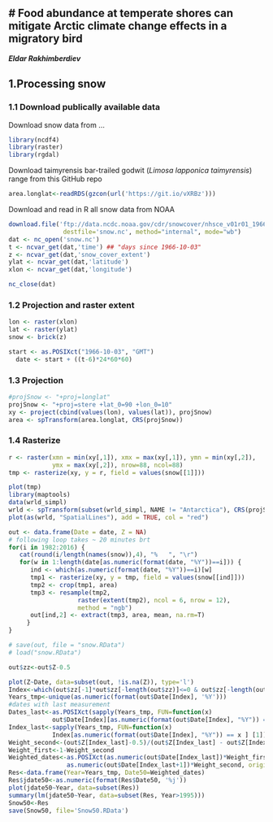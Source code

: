 # Food abundance at temperate shores can mitigate Arctic climate change effects in a migratory bird
-----
**_Eldar Rakhimberdiev_**

## 1.Processing snow
### 1.1 Download publically available data
Download snow data from ...
```r
library(ncdf4)
library(raster)
library(rgdal)
```
Download taimyrensis bar-trailed godwit (_Limosa lapponica taimyrensis_) range from this GitHub repo
```r
area.longlat<-readRDS(gzcon(url('https://git.io/vXRBz')))
```
Download and read in R all snow data from NOAA
```r
download.file('ftp://data.ncdc.noaa.gov/cdr/snowcover/nhsce_v01r01_19661004_20160905.nc',
               destfile='snow.nc', method="internal", mode="wb")
dat <- nc_open('snow.nc')
t <- ncvar_get(dat,'time') ## "days since 1966-10-03"
z <- ncvar_get(dat,'snow_cover_extent')
ylat <- ncvar_get(dat,'latitude')
xlon <- ncvar_get(dat,'longitude')

nc_close(dat)
```
### 1.2 Projection and raster extent
```r
lon <- raster(xlon)
lat <- raster(ylat)
snow <- brick(z)

start <- as.POSIXct("1966-10-03", "GMT")
  date <- start + ((t-6)*24*60*60)
```
### 1.3 Projection
```r
#projSnow <- "+proj=longlat"
projSnow <- "+proj=stere +lat_0=90 +lon_0=10"
xy <- project(cbind(values(lon), values(lat)), projSnow)
area <- spTransform(area.longlat, CRS(projSnow))
```
### 1.4 Rasterize
```r
r <- raster(xmn = min(xy[,1]), xmx = max(xy[,1]), ymn = min(xy[,2]),
            ymx = max(xy[,2]), nrow=88, ncol=88)
tmp <- rasterize(xy, y = r, field = values(snow[[1]]))

plot(tmp)
library(maptools)
data(wrld_simpl)
wrld <- spTransform(subset(wrld_simpl, NAME != "Antarctica"), CRS(projSnow))
plot(as(wrld, "SpatialLines"), add = TRUE, col = "red")

out <- data.frame(Date = date, Z = NA)
# following loop takes ~ 20 minutes brt
for(i in 1982:2016) {
   cat(round(i/length(names(snow)),4), "%   ", "\r")
   for(w in 1:length(date[as.numeric(format(date, "%Y"))==i])) {
      ind <- which(as.numeric(format(date, "%Y"))==i)[w]
      tmp1 <- rasterize(xy, y = tmp, field = values(snow[[ind]]))
      tmp2 <- crop(tmp1, area) 
      tmp3 <- resample(tmp2, 
                   raster(extent(tmp2), ncol = 6, nrow = 12),
                   method = "ngb")
      out[ind,2] <- extract(tmp3, area, mean, na.rm=T)
     }
}

# save(out, file = "snow.RData")
# load("snow.RData")
```
```r
out$zz<-out$Z-0.5

plot(Z~Date, data=subset(out, !is.na(Z)), type='l')
Index<-which(out$zz[-1]*out$zz[-length(out$zz)]<=0 & out$zz[-length(out$zz)]>=0)
Years_tmp<-unique(as.numeric(format(out$Date[Index], '%Y')))
#dates with last measurement
Dates_last<-as.POSIXct(sapply(Years_tmp, FUN=function(x) 
            out$Date[Index][as.numeric(format(out$Date[Index], "%Y")) == x ] [1]), origin='1970-01-01')
Index_last<-sapply(Years_tmp, FUN=function(x) 
            Index[as.numeric(format(out$Date[Index], "%Y")) == x ] [1])
Weight_second<-(out$Z[Index_last]-0.5)/(out$Z[Index_last] - out$Z[Index_last+1])
Weight_first<-1-Weight_second
Weighted_dates<-as.POSIXct(as.numeric(out$Date[Index_last])*Weight_first +
                as.numeric(out$Date[Index_last+1])*Weight_second, origin='1970-01-01')
Res<-data.frame(Year=Years_tmp, Date50=Weighted_dates)
Res$jdate50<-as.numeric(format(Res$Date50, '%j'))
plot(jdate50~Year, data=subset(Res))
summary(lm(jdate50~Year, data=subset(Res, Year>1995)))
Snow50<-Res
save(Snow50, file='Snow50.RData')
```
